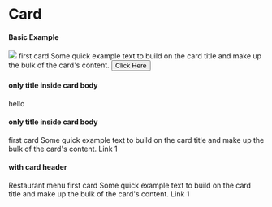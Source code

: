 
<Meta title='Design System/Components/Card' component={Card} />

# Card

#### Basic Example

<Canvas>
	<Story name='Default Card'>
		<Card>
			<Card.Image>
				<img src='https://placehold.jp/300x200.png' />
			</Card.Image>
			<Card.Body>
				<Card.Title>first card</Card.Title>
				<Card.Text>
					Some quick example text to build on the card title and make up the
					bulk of the card's content.
				</Card.Text>
				<Button>Click Here</Button>
			</Card.Body>
		</Card>
	</Story>
</Canvas>

#### only title inside card body

<Canvas>
	<Story name='Card example 2'>
		<Card>
			<Card.Body>
				<Card.Title>hello</Card.Title>
			</Card.Body>
		</Card>
	</Story>
</Canvas>

#### only title inside card body

<Canvas>
	<Story name='Card example 3'>
		<Card>
			<Card.Body>
				<Card.Title>first card</Card.Title>
				<Card.Text>
					Some quick example text to build on the card title and make up the
					bulk of the card's content.
				</Card.Text>
				<Card.Link href='https://www.w3schools.com'>Link 1</Card.Link>
			</Card.Body>
		</Card>
	</Story>
</Canvas>

#### with card header

<Canvas>
	<Story name='Card example 4'>
		<Card>
			<Card.Header>Restaurant menu</Card.Header>
			<Card.Body>
				<Card.Title>first card</Card.Title>
				<Card.Text>
					Some quick example text to build on the card title and make up the
					bulk of the card's content.
				</Card.Text>
				<Card.Link href='https://www.w3schools.com'>Link 1</Card.Link>
			</Card.Body>
		</Card>
	</Story>
</Canvas>
